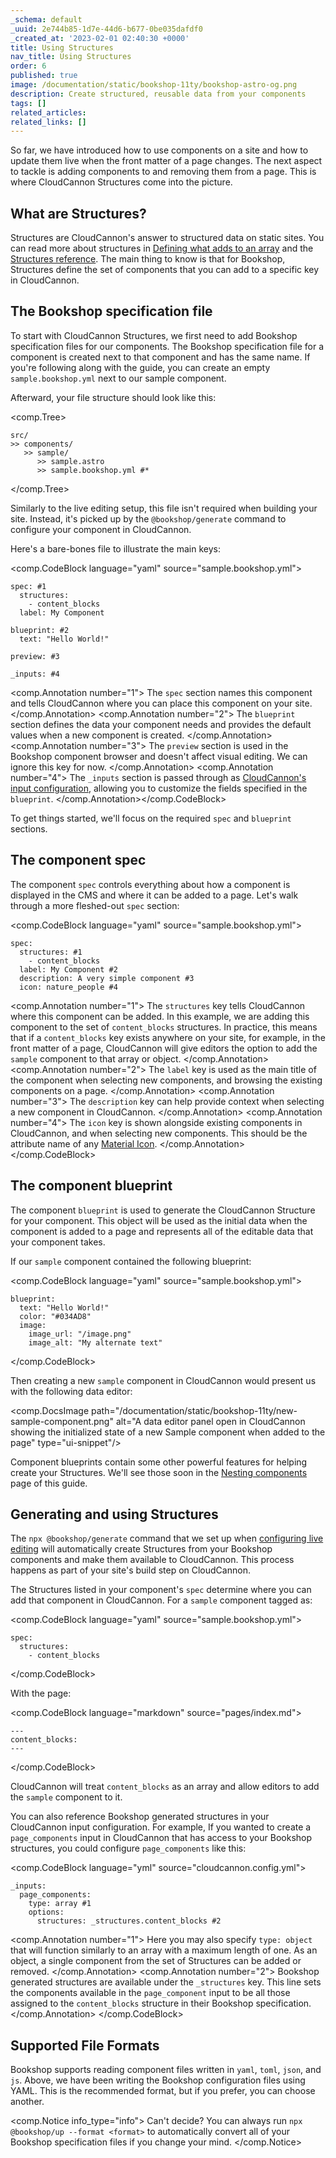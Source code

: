 ```yaml
---
_schema: default
_uuid: 2e744b85-1d7e-44d6-b677-0be035dafdf0
_created_at: '2023-02-01 02:40:30 +0000'
title: Using Structures
nav_title: Using Structures
order: 6
published: true
image: /documentation/static/bookshop-11ty/bookshop-astro-og.png
description: Create structured, reusable data from your components
tags: []
related_articles:
related_links: []
---
```

So far, we have introduced how to use components on a site and how to update them live when the front matter of a page changes. The next aspect to tackle is adding components to and removing them from a page. This is where CloudCannon Structures come into the picture.

## What are Structures?

Structures are CloudCannon's answer to structured data on static sites. You can read more about structures in [Defining what adds to an array](/documentation/articles/defining-what-adds-to-an-array-with-array-structures/#structures) and the [Structures reference](/documentation/articles/array-structures-reference). The main thing to know is that for Bookshop, Structures define the set of components that you can add to a specific key in CloudCannon.

## The Bookshop specification file

To start with CloudCannon Structures, we first need to add Bookshop specification files for our components. The Bookshop specification file for a component is created next to that component and has the same name. If you're following along with the guide, you can create an empty `sample.bookshop.yml` next to our sample component.

Afterward, your file structure should look like this:

<comp.Tree>
```
src/
>> components/
   >> sample/
      >> sample.astro
      >> sample.bookshop.yml #*
```
</comp.Tree>

Similarly to the live editing setup, this file isn't required when building your site. Instead, it's picked up by the `@bookshop/generate` command to configure your component in CloudCannon.

Here's a bare-bones file to illustrate the main keys:

<comp.CodeBlock language="yaml" source="sample.bookshop.yml">
```
spec: #1
  structures:
    - content_blocks
  label: My Component

blueprint: #2
  text: "Hello World!"

preview: #3

_inputs: #4
```
<comp.Annotation number="1">
  The `spec` section names this component and tells CloudCannon where you can place this component on your site.
</comp.Annotation> <comp.Annotation number="2">
  The `blueprint` section defines the data your component needs and provides the default values when a new component is created.
</comp.Annotation> <comp.Annotation number="3">
  The `preview` section is used in the Bookshop component browser and doesn't affect visual editing. We can ignore this key for now.
</comp.Annotation> <comp.Annotation number="4">
  The `_inputs` section is passed through as [CloudCannon's input configuration](/documentation/articles/how-to-choose-what-input-is-used-in-the-data-editor),
  allowing you to customize the fields specified in the `blueprint`.
</comp.Annotation></comp.CodeBlock>

To get things started, we'll focus on the required `spec` and `blueprint` sections.

## The component spec

The component `spec` controls everything about how a component is displayed in the CMS and where it can be added to a page. Let's walk through a more fleshed-out `spec` section:

<comp.CodeBlock language="yaml" source="sample.bookshop.yml">
```
spec:
  structures: #1
    - content_blocks
  label: My Component #2
  description: A very simple component #3
  icon: nature_people #4
```
<comp.Annotation number="1">
  The `structures` key tells CloudCannon where this component can be added. In this example,
  we are adding this component to the set of `content_blocks` structures.
  In practice, this means that if a `content_blocks` key exists anywhere on your site,
  for example, in the front matter of a page, CloudCannon will give editors the option to add
  the `sample` component to that array or object.
</comp.Annotation> <comp.Annotation number="2">
  The `label` key is used as the main title of the component when selecting new components,
  and browsing the existing components on a page.
</comp.Annotation> <comp.Annotation number="3">
  The `description` key can help provide context when selecting a new component in CloudCannon.
</comp.Annotation> <comp.Annotation number="4">
  The `icon` key is shown alongside existing components in CloudCannon, and when selecting new components.
  This should be the attribute name of any [Material Icon](https://fonts.google.com/icons).
</comp.Annotation></comp.CodeBlock>

## The component blueprint

The component `blueprint` is used to generate the CloudCannon Structure for your component. This object will be used as the initial data when the component is added to a page and represents all of the editable data that your component takes.

If our `sample` component contained the following blueprint:

<comp.CodeBlock language="yaml" source="sample.bookshop.yml">
```
blueprint:
  text: "Hello World!"
  color: "#034AD8"
  image:
    image_url: "/image.png"
    image_alt: "My alternate text"
```
</comp.CodeBlock>

Then creating a new `sample` component in CloudCannon would present us with the following data editor:

<comp.DocsImage path="/documentation/static/bookshop-11ty/new-sample-component.png" alt="A data editor panel open in CloudCannon showing the initialized state of a new Sample component when added to the page" type="ui-snippet"/>

Component blueprints contain some other powerful features for helping create your Structures. We'll see those soon in the [Nesting components](/documentation/guides/bookshop-eleventy-guide/nesting-components) page of this guide.

## Generating and using Structures

The `npx @bookshop/generate` command that we set up when [configuring live editing](/documentation/guides/bookshop-eleventy-guide/configuring-live-editing) will automatically create Structures from your Bookshop components and make them available to CloudCannon. This process happens as part of your site's build step on CloudCannon.

The Structures listed in your component's `spec` determine where you can add that component in CloudCannon. For a `sample` component tagged as:

<comp.CodeBlock language="yaml" source="sample.bookshop.yml">
```
spec:
  structures:
    - content_blocks
```
</comp.CodeBlock>

With the page:

<comp.CodeBlock language="markdown" source="pages/index.md">
```
---
content_blocks:
---
```
</comp.CodeBlock>

CloudCannon will treat `content_blocks` as an array and allow editors to add the `sample` component to it. 

You can also reference Bookshop generated structures in your CloudCannon input configuration.
For example, If you wanted to create a `page_components` input in CloudCannon that has
access to your Bookshop structures, you could configure `page_components` like this:

<comp.CodeBlock language="yml" source="cloudcannon.config.yml">
```
_inputs:
  page_components:
    type: array #1
    options:
      structures: _structures.content_blocks #2
```
<comp.Annotation number="1">
  Here you may also specify `type: object` that will function similarly to an array with a maximum length of one.
  As an object, a single component from the set of Structures can be added or removed.
</comp.Annotation>
<comp.Annotation number="2">
  Bookshop generated structures are available under the `_structures` key. This line sets the components available in
  the `page_component` input to be all those assigned to the `content_blocks` structure in their Bookshop specification.
</comp.Annotation>
</comp.CodeBlock>

## Supported File Formats

Bookshop supports reading component files written in `yaml`, `toml`, `json`, and `js`.
Above, we have been writing the Bookshop configuration files using YAML. 
This is the recommended format, but if you prefer, you can choose another.

<comp.Notice info_type="info">
  Can't decide? You can always run `npx @bookshop/up --format <format>`
  to automatically convert all of your Bookshop specification files if you change your mind.
</comp.Notice>
